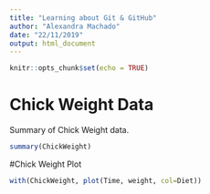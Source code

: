 ```yaml
---
title: "Learning about Git & GitHub"
author: "Alexandra Machado"
date: "22/11/2019"
output: html_document
---
```


```r
knitr::opts_chunk$set(echo = TRUE)
```

# Chick Weight Data

Summary of Chick Weight data.

```r
summary(ChickWeight)
```

#Chick Weight Plot
```r
with(ChickWeight, plot(Time, weight, col=Diet))

```

